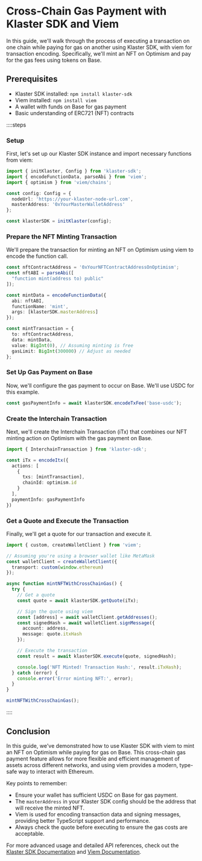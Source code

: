 # Cross-Chain Gas Payment with Klaster SDK and Viem

In this guide, we'll walk through the process of executing a transaction on one chain while paying for gas on another using Klaster SDK, with viem for transaction encoding. Specifically, we'll mint an NFT on Optimism and pay for the gas fees using tokens on Base.

## Prerequisites

- Klaster SDK installed: `npm install klaster-sdk`
- Viem installed: `npm install viem`
- A wallet with funds on Base for gas payment
- Basic understanding of ERC721 (NFT) contracts

::::steps

### Setup

First, let's set up our Klaster SDK instance and import necessary functions from viem:

```ts
import { initKlaster, Config } from 'klaster-sdk';
import { encodeFunctionData, parseAbi } from 'viem';
import { optimism } from 'viem/chains';

const config: Config = {
  nodeUrl: 'https://your-klaster-node-url.com',
  masterAddress: '0xYourMasterWalletAddress'
};

const klasterSDK = initKlaster(config);
```

### Prepare the NFT Minting Transaction

We'll prepare the transaction for minting an NFT on Optimism using viem to encode the function call.

```typescript
const nftContractAddress = '0xYourNFTContractAddressOnOptimism';
const nftABI = parseAbi([
  "function mint(address to) public"
]);

const mintData = encodeFunctionData({
  abi: nftABI,
  functionName: 'mint',
  args: [klasterSDK.masterAddress]
});

const mintTransaction = {
  to: nftContractAddress,
  data: mintData,
  value: BigInt(0), // Assuming minting is free
  gasLimit: BigInt(300000) // Adjust as needed
};
```

### Set Up Gas Payment on Base

Now, we'll configure the gas payment to occur on Base. We'll use USDC for this example.

```typescript
const gasPaymentInfo = await klasterSDK.encodeTxFee('base-usdc');
```

### Create the Interchain Transaction

Next, we'll create the Interchain Transaction (iTx) that combines our NFT minting action on Optimism with the gas payment on Base.

```typescript
import { InterchainTransaction } from 'klaster-sdk';

const iTx = encodeItx({
  actions: [
    {
      txs: [mintTransaction],
      chainId: optimism.id
    }
  ],
  paymentInfo: gasPaymentInfo
})
```

### Get a Quote and Execute the Transaction

Finally, we'll get a quote for our transaction and execute it.

```typescript
import { custom, createWalletClient } from 'viem';

// Assuming you're using a browser wallet like MetaMask
const walletClient = createWalletClient({
  transport: custom(window.ethereum)
});

async function mintNFTWithCrossChainGas() {
  try {
    // Get a quote
    const quote = await klasterSDK.getQuote(iTx);

    // Sign the quote using viem
    const [address] = await walletClient.getAddresses();
    const signedHash = await walletClient.signMessage({
      account: address,
      message: quote.itxHash
    });

    // Execute the transaction
    const result = await klasterSDK.execute(quote, signedHash);

    console.log('NFT Minted! Transaction Hash:', result.iTxHash);
  } catch (error) {
    console.error('Error minting NFT:', error);
  }
}

mintNFTWithCrossChainGas();
```
:::: 

## Conclusion

In this guide, we've demonstrated how to use Klaster SDK with viem to mint an NFT on Optimism while paying for gas on Base. This cross-chain gas payment feature allows for more flexible and efficient management of assets across different networks, and using viem provides a modern, type-safe way to interact with Ethereum.

Key points to remember:
- Ensure your wallet has sufficient USDC on Base for gas payment.
- The `masterAddress` in your Klaster SDK config should be the address that will receive the minted NFT.
- Viem is used for encoding transaction data and signing messages, providing better TypeScript support and performance.
- Always check the quote before executing to ensure the gas costs are acceptable.

For more advanced usage and detailed API references, check out the [Klaster SDK Documentation](/docs/klaster-sdk) and [Viem Documentation](https://viem.sh/).
